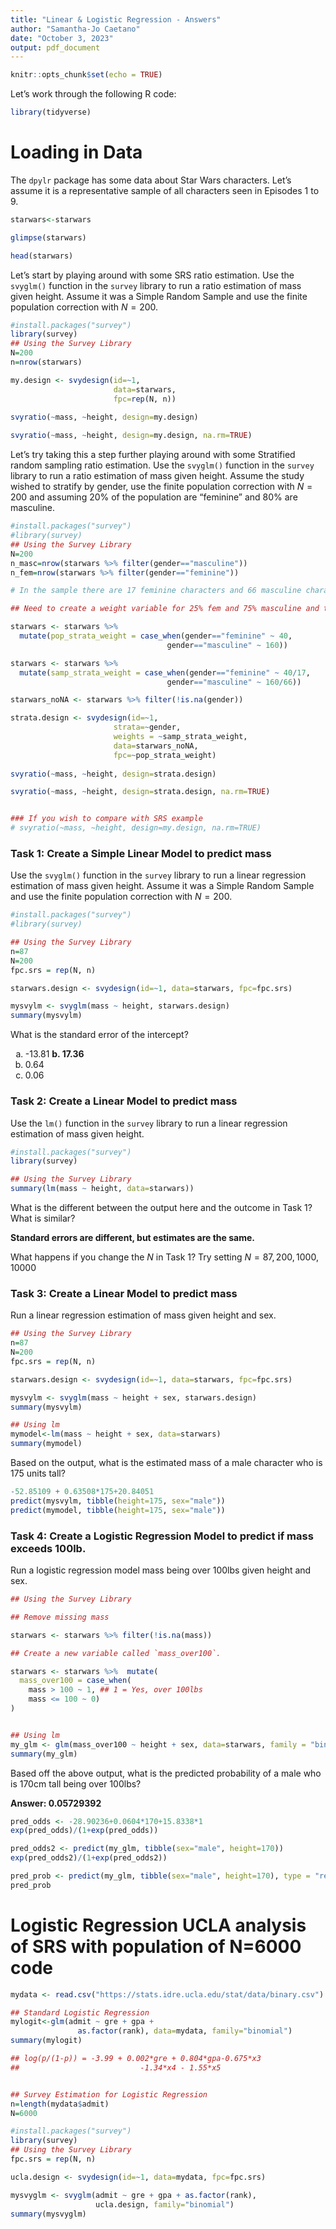 ```yaml
---
title: "Linear & Logistic Regression - Answers"
author: "Samantha-Jo Caetano"
date: "October 3, 2023"
output: pdf_document
---
```


```r
knitr::opts_chunk$set(echo = TRUE)
```


Let's work through the following R code:

```r
library(tidyverse)
```


# Loading in Data


The `dpylr` package has some data about Star Wars characters. Let's assume it is a representative sample of all characters seen in Episodes 1 to 9.


```r

starwars<-starwars

glimpse(starwars)

head(starwars)

```

Let's start by playing around with some SRS ratio estimation. Use the `svyglm()` function in the `survey` library to run a ratio estimation of mass given height. Assume it was a Simple Random Sample and use the finite population correction with $N=200$.

```r
#install.packages("survey")
library(survey)
## Using the Survey Library
N=200
n=nrow(starwars)

my.design <- svydesign(id=~1,
                       data=starwars,
                       fpc=rep(N, n))
  
svyratio(~mass, ~height, design=my.design)

svyratio(~mass, ~height, design=my.design, na.rm=TRUE)

```


Let's try taking this a step further playing around with some Stratified random sampling ratio estimation. Use the `svyglm()` function in the `survey` library to run a ratio estimation of mass given height. Assume the study wished to stratify by gender, use the finite population correction with $N=200$ and assuming 20% of the population are "feminine" and 80% are masculine.

```r
#install.packages("survey")
#library(survey)
## Using the Survey Library
N=200
n_masc=nrow(starwars %>% filter(gender=="masculine"))
n_fem=nrow(starwars %>% filter(gender=="feminine"))

# In the sample there are 17 feminine characters and 66 masculine characters.

## Need to create a weight variable for 25% fem and 75% masculine and then a second variable that spreads the weight amongst the sample.

starwars <- starwars %>% 
  mutate(pop_strata_weight = case_when(gender=="feminine" ~ 40,
                                   gender=="masculine" ~ 160))

starwars <- starwars %>% 
  mutate(samp_strata_weight = case_when(gender=="feminine" ~ 40/17,
                                   gender=="masculine" ~ 160/66))

starwars_noNA <- starwars %>% filter(!is.na(gender))

strata.design <- svydesign(id=~1,
                       strata=~gender,
                       weights = ~samp_strata_weight, 
                       data=starwars_noNA,
                       fpc=~pop_strata_weight)
  
svyratio(~mass, ~height, design=strata.design)

svyratio(~mass, ~height, design=strata.design, na.rm=TRUE)


### If you wish to compare with SRS example
# svyratio(~mass, ~height, design=my.design, na.rm=TRUE)

```



### Task 1: Create a Simple Linear Model to predict mass

Use the `svyglm()` function in the `survey` library to run a linear regression estimation of mass given height. Assume it was a Simple Random Sample and use the finite population correction with $N=200$.

```r
#install.packages("survey")
#library(survey)

## Using the Survey Library
n=87
N=200
fpc.srs = rep(N, n)

starwars.design <- svydesign(id=~1, data=starwars, fpc=fpc.srs)

mysvylm <- svyglm(mass ~ height, starwars.design)
summary(mysvylm)
```

What is the standard error of the intercept?

a. -13.81
**b. 17.36**
c. 0.64
d. 0.06


### Task 2: Create a Linear Model to predict mass

Use the `lm()` function in the `survey` library to run a linear regression estimation of mass given height.

```r
#install.packages("survey")
library(survey)

## Using the Survey Library
summary(lm(mass ~ height, data=starwars))

```

What is the different between the output here and the outcome in Task 1? What is similar?

**Standard errors are different, but estimates are the same.**

What happens if you change the $N$ in Task 1? Try setting $N=87, 200, 1000, 10000$


### Task 3: Create a Linear Model to predict mass

Run a linear regression estimation of mass given height and sex.

```r
## Using the Survey Library
n=87
N=200
fpc.srs = rep(N, n)

starwars.design <- svydesign(id=~1, data=starwars, fpc=fpc.srs)

mysvylm <- svyglm(mass ~ height + sex, starwars.design)
summary(mysvylm)

## Using lm
mymodel<-lm(mass ~ height + sex, data=starwars)
summary(mymodel)

```

Based on the output, what is the estimated mass of a male character who is 175 units tall?

```r
-52.85109 + 0.63508*175+20.84051
predict(mysvylm, tibble(height=175, sex="male"))
predict(mymodel, tibble(height=175, sex="male"))
```


### Task 4: Create a Logistic Regression Model to predict if mass exceeds 100lb.

Run a logistic regression model mass being over 100lbs given height and sex. 

```r
## Using the Survey Library

## Remove missing mass

starwars <- starwars %>% filter(!is.na(mass))

## Create a new variable called `mass_over100`. 

starwars <- starwars %>%  mutate(
  mass_over100 = case_when(
    mass > 100 ~ 1, ## 1 = Yes, over 100lbs
    mass <= 100 ~ 0)
)


## Using lm
my_glm <- glm(mass_over100 ~ height + sex, data=starwars, family = "binomial")
summary(my_glm)

```


Based off the above output, what is the predicted probability of a male who is 170cm tall being over 100lbs?

**Answer: 0.05729392**

```r
pred_odds <- -28.90236+0.0604*170+15.8338*1
exp(pred_odds)/(1+exp(pred_odds))

pred_odds2 <- predict(my_glm, tibble(sex="male", height=170))
exp(pred_odds2)/(1+exp(pred_odds2))

pred_prob <- predict(my_glm, tibble(sex="male", height=170), type = "response")
pred_prob
```


\newpage 

# Logistic Regression UCLA analysis of SRS with population of N=6000 code

```r
mydata <- read.csv("https://stats.idre.ucla.edu/stat/data/binary.csv")

## Standard Logistic Regression
mylogit<-glm(admit ~ gre + gpa +
               as.factor(rank), data=mydata, family="binomial")
summary(mylogit)

## log(p/(1-p)) = -3.99 + 0.002*gre + 0.804*gpa-0.675*x3
##                           -1.34*x4 - 1.55*x5


## Survey Estimation for Logistic Regression
n=length(mydata$admit)
N=6000

#install.packages("survey")
library(survey)
## Using the Survey Library
fpc.srs = rep(N, n)

ucla.design <- svydesign(id=~1, data=mydata, fpc=fpc.srs)

mysvyglm <- svyglm(admit ~ gre + gpa + as.factor(rank), 
                   ucla.design, family="binomial")
summary(mysvyglm)

```

